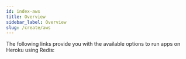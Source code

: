 ```yaml
---
id: index-aws
title: Overview  
sidebar_label: Overview
slug: /create/aws
---
```



The following links provide you with the available options to run apps on Heroku using Redis:

<div class="row">
 <div class="col">
     <RedisCard
        title="Redis on AWS"
        description="Create a Redis database on AWS"
        page="/create/aws/redis-on-aws"
        />
 </div>
 <div class="col">
    <RedisCard
        title="How to Build a Slack Bot to Retrieve Lost Files Using AWS S3 and RediSearch"
        description="Building a Slack Bot to Retrieve Lost Files Using AWS S3 and RediSearch"
        page="/create/aws/slackbot"
        />
 </div>
 <div class="col">
    <RedisCard
        title="How to Deploy and Manage Redis Database on AWS Using Terraform"
        description="Using Terraform to Deploy and Manage Redis Database on AWS"
        page="/create/aws/terraform"
        />
 </div>
 </div>

 <div class="row">
 <div class="col">
     <RedisCard
        title="How to Build a Real-Time Bidding Platform using NodeJS, AWS Lambda and Redis"
        description="Learn how to build a Real-Time Bidding Platform using NodeJS, AWS Lambda and Redis"
        page="/create/aws/bidding-on-aws"
        />
 </div>
 <div class="col">
     <RedisCard
        title="How to migrate your database from AWS Elasticache to Redis without any downtime"
        description="Migrating Your Database from AWS Elasticache to Redis usin RIOT tool"
        page="/create/aws/import/database-migration-aws-elasticache-redis-enterprise-cloud"
        />
 </div>
 
 <div class="col">
     <RedisCard
        title="How to Build a Real-Time Chat application on AWS using Python and Redis"
        description="Building a Real-Time Chat application on AWS using Flask and Redis"
        page="/create/aws/chatapp"
        />
 </div>
 </div>
 <div class="row">
 <div class="col">
     <RedisCard
        title="How to Build and Deploy Your Own Analytics Dashboard using NodeJS and Redis on the AWS Platform"
        description="Learn how to Build and Deploy Your Own Analytics Dashboard using NodeJS, AWS Lambda and Redis"
        page="/create/aws/analytics-using-aws"
        />
 </div>

 


 </div>
